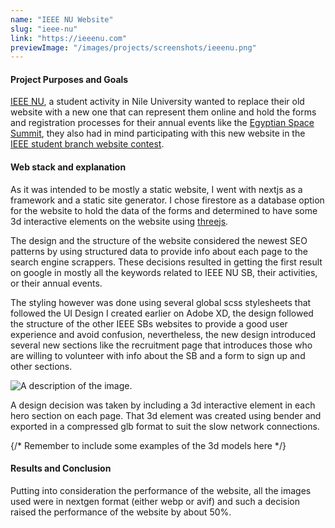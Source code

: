 ```yaml
---
name: "IEEE NU Website"
slug: "ieee-nu"
link: "https://ieeenu.com"
previewImage: "/images/projects/screenshots/ieeenu.png"
---
```


#### Project Purposes and Goals

[IEEE NU](https://ieeenu.com), a student activity in Nile University wanted to replace their old website with a new one that can represent them online and hold the forms and registration processes for their annual events like the [Egyptian Space Summit](https://ieenu.com/spacesummit), they also had in mind participating with this new website in the [IEEE student branch website contest](https://students.ieee.org/student-opportunities/sac-awards-programs/ieee-student-branch-website-contest/).

<VideoPlayer loop autoPlay="autoplay" muted caption="IEEE NU's previous website" playsInline>
  <source src="/videos/projects/legacy-ieeenu.webm" type="video/webm" />
  <source src="/videos/projects/legacy-ieeenu.mp4" type="video/mp4" />
</VideoPlayer>

#### Web stack and explanation

As it was intended to be mostly a static website, I went with nextjs as a framework and a static site generator. I chose firestore as a database option for the website to hold the data of the forms and determined to have some 3d interactive elements on the website using [threejs](https://threejs.org). 

The design and the structure of the website considered the newest SEO patterns by using structured data to provide info about each page to the search engine scrappers. These decisions resulted in getting the first result on google in mostly all the keywords related to IEEE NU SB, their activities, or their annual events.

The styling however was done using several global scss stylesheets that followed the UI Design I created earlier on Adobe XD, the design followed the structure of the other IEEE SBs websites to provide a good user experience and avoid confusion, nevertheless, the new design introduced several new sections like the recruitment page that introduces those who are willing to volunteer with info about the SB and a form to sign up and other sections.

<picture>
  <source srcSet="/images/projects/ui_designs.webp" type="image/webp" />
  <img src="/images/projects/ui_designs.png" alt="A description of the image." loading="lazy" decoding="async" />
</picture>

A design decision was taken by including a 3d interactive element in each hero section on each page. That 3d element was created using bender and exported in a compressed glb format to suit the slow network connections.

{/*  Remember to include some examples of the 3d models here */}

#### Results and Conclusion

<picture>
  <source srcSet="/images/projects/snapshots/ieee-snapshot.avif" type="image/avif" />
  <ImageFrame src="/images/projects/snapshots/ieee-snapshot.png" alt="A description of the image." loading="lazy" decoding="async" caption="Lighthouse's analysis of the website" />
</picture>
Putting into consideration the performance of the website, all the images used were in nextgen format (either webp or avif) and such a decision raised the performance of the website by about 50%.